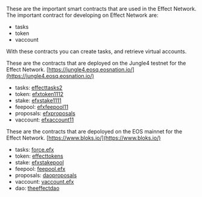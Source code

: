 These are the important smart contracts that are used in the Effect Network.
The important contract for developing on Effect Network are: 

- tasks
- token
- vaccount

With these contracts you can create tasks, and retrieve virtual accounts.

These are the contracts that are deployed on the Jungle4 testnet for the Effect Network.
[https://jungle4.eosq.eosnation.io/](https://jungle4.eosq.eosnation.io/)

- tasks: [effecttasks2](https://jungle4.eosq.eosnation.io/account/effecttasks2)
- token: [efxtoken1112](https://jungle4.eosq.eosnation.io/account/efxtoken1112)
- stake: [efxstake1111](https://jungle4.eosq.eosnation.io/account/efxstake1111)
- feepool: [efxfeepool11](https://jungle4.eosq.eosnation.io/account/efxfeepool11)
- proposals: [efxproposals](https://jungle4.eosq.eosnation.io/account/efxproposals)
- vaccount: [efxaccount11](https://jungle4.eosq.eosnation.io/account/efxaccount11)


These are the contracts that are depoloyed on the EOS mainnet for the Effect Network.
[https://www.bloks.io/](https://www.bloks.io/)


- tasks: [force.efx](https://www.bloks.io/account/force.efx)
- token: [effecttokens](https://www.bloks.io/account/effecttokens)
- stake: [efxstakepool](https://www.bloks.io/account/efxstakepool)
- feepool: [feepool.efx](https://www.bloks.io/account/feepool.efx)
- proposals: [daoproposals](https://www.bloks.io/account/daoproposals)
- vaccount: [vaccount.efx](https://www.bloks.io/account/vaccount.efx)
- dao: [theeffectdao](https://www.bloks.io/account/theeffectdao)

